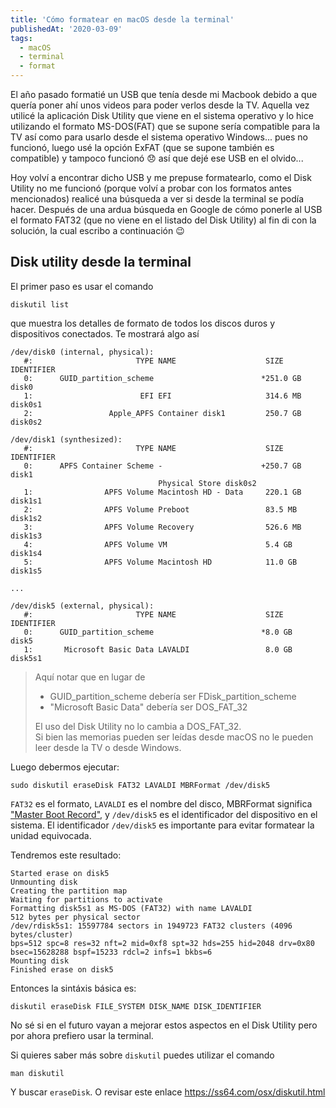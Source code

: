 ```yaml
---
title: 'Cómo formatear en macOS desde la terminal'
publishedAt: '2020-03-09'
tags:
  - macOS
  - terminal
  - format
---
```


El año pasado formatié un USB que tenía desde mi Macbook debido a que quería poner ahí unos videos para poder verlos desde la TV. Aquella vez utilicé la aplicación Disk Utility que viene en el sistema operativo y lo hice utilizando el formato MS-DOS(FAT) que se supone sería compatible para la TV así como para usarlo desde el sistema operativo Windows... pues no funcionó, luego usé la opción ExFAT (que se supone también es compatible) y tampoco funcionó 😞 así que dejé ese USB en el olvido...

Hoy volví a encontrar dicho USB y me prepuse formatearlo, como el Disk Utility no me funcionó (porque volví a probar con los formatos antes mencionados) realicé una búsqueda a ver si desde la terminal se podía hacer. Después de una ardua búsqueda en Google de cómo ponerle al USB el formato FAT32 (que no viene en el listado del Disk Utility) al fin di con la solución, la cual escribo a continuación 😉

## Disk utility desde la terminal

El primer paso es usar el comando

```
diskutil list
```

que muestra los detalles de formato de todos los discos duros y dispositivos conectados. Te mostrará algo así

```
/dev/disk0 (internal, physical):
   #:                       TYPE NAME                    SIZE       IDENTIFIER
   0:      GUID_partition_scheme                        *251.0 GB   disk0
   1:                        EFI EFI                     314.6 MB   disk0s1
   2:                 Apple_APFS Container disk1         250.7 GB   disk0s2

/dev/disk1 (synthesized):
   #:                       TYPE NAME                    SIZE       IDENTIFIER
   0:      APFS Container Scheme -                      +250.7 GB   disk1
                                 Physical Store disk0s2
   1:                APFS Volume Macintosh HD - Data     220.1 GB   disk1s1
   2:                APFS Volume Preboot                 83.5 MB    disk1s2
   3:                APFS Volume Recovery                526.6 MB   disk1s3
   4:                APFS Volume VM                      5.4 GB     disk1s4
   5:                APFS Volume Macintosh HD            11.0 GB    disk1s5

...

/dev/disk5 (external, physical):
   #:                       TYPE NAME                    SIZE       IDENTIFIER
   0:      GUID_partition_scheme                        *8.0 GB     disk5
   1:       Microsoft Basic Data LAVALDI                 8.0 GB     disk5s1

```

> Aquí notar que en lugar de
>
> - GUID_partition_scheme debería ser FDisk_partition_scheme
> - "Microsoft Basic Data" debería ser DOS_FAT_32
>
> El uso del Disk Utility no lo cambia a DOS_FAT_32. <br>
> Si bien las memorias pueden ser leídas desde macOS no le pueden leer desde la TV o desde Windows.

Luego debermos ejecutar:

```
sudo diskutil eraseDisk FAT32 LAVALDI MBRFormat /dev/disk5
```

`FAT32` es el formato, `LAVALDI` es el nombre del disco, MBRFormat significa ["Master Boot Record"](https://es.wikipedia.org/wiki/Registro_de_arranque_principal), y `/dev/disk5` es el identificador del dispositivo en el sistema. El identificador `/dev/disk5` es importante para evitar formatear la unidad equivocada.

Tendremos este resultado:

```
Started erase on disk5
Unmounting disk
Creating the partition map
Waiting for partitions to activate
Formatting disk5s1 as MS-DOS (FAT32) with name LAVALDI
512 bytes per physical sector
/dev/rdisk5s1: 15597784 sectors in 1949723 FAT32 clusters (4096 bytes/cluster)
bps=512 spc=8 res=32 nft=2 mid=0xf8 spt=32 hds=255 hid=2048 drv=0x80 bsec=15628288 bspf=15233 rdcl=2 infs=1 bkbs=6
Mounting disk
Finished erase on disk5
```

Entonces la sintáxis básica es:

```
diskutil eraseDisk FILE_SYSTEM DISK_NAME DISK_IDENTIFIER
```

No sé si en el futuro vayan a mejorar estos aspectos en el Disk Utility pero por ahora prefiero usar la terminal.

Si quieres saber más sobre `diskutil` puedes utilizar el comando

```
man diskutil
```

Y buscar `eraseDisk`. O revisar este enlace https://ss64.com/osx/diskutil.html
